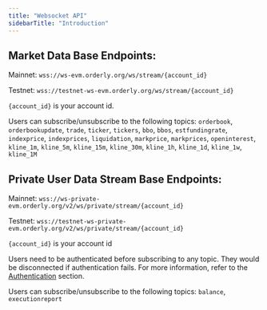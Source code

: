 ```yaml
---
title: "Websocket API"
sidebarTitle: "Introduction"
---
```


## Market Data Base Endpoints:

Mainnet: `wss://ws-evm.orderly.org/ws/stream/{account_id}`

Testnet: `wss://testnet-ws-evm.orderly.org/ws/stream/{account_id}`

`{account_id}` is your account id.

Users can subscribe/unsubscribe to the following topics: `orderbook`, `orderbookupdate`, `trade`, `ticker`, `tickers`, `bbo`, `bbos`, `estfundingrate`, `indexprice`, `indexprices`, `liquidation`, `markprice`, `markprices`, `openinterest`, `kline_1m`, `kline_5m`, `kline_15m`, `kline_30m`, `kline_1h`, `kline_1d`, `kline_1w`, `kline_1M`

## Private User Data Stream Base Endpoints:

Mainnet: `wss://ws-private-evm.orderly.org/v2/ws/private/stream/{account_id}`

Testnet: `wss://testnet-ws-private-evm.orderly.org/v2/ws/private/stream/{account_id}`

`{account_id}` is your account id

Users need to be authenticated before subscribing to any topic. They would be disconnected if authentication fails. For more information, refer to the [Authentication](/build-on-evm/evm-api/authentication) section.

Users can subscribe/unsubscribe to the following topics: `balance`, `executionreport`
